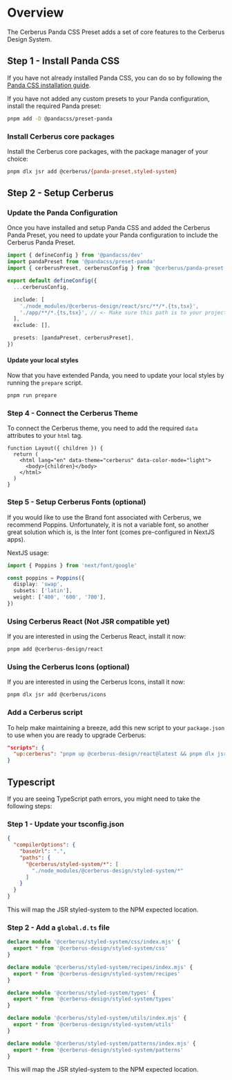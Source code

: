 
# Overview

The Cerberus Panda CSS Preset adds a set of core features to the Cerberus Design System.

<NoteAdmonition description="This guide assumes you are familiar with Panda CSS. If you are not, please take a moment to familiarize yourself with the framework." />

## Step 1 - Install Panda CSS

If you have not already installed Panda CSS, you can do so by following the [Panda CSS installation guide](https://panda-css.com/docs/installation/nextjs).

If you have not added any custom presets to your Panda configuration, install the required Panda preset:

```bash
pnpm add -D @pandacss/preset-panda
```

### Install Cerberus core packages

Install the Cerberus core packages, with the package manager of your choice:

```bash
pnpm dlx jsr add @cerberus/{panda-preset,styled-system}
```

## Step 2 - Setup Cerberus

### Update the Panda Configuration

Once you have installed and setup Panda CSS and added the Cerberus Panda Preset, you need to update your Panda configuration to include the Cerberus Panda Preset.

```ts title="panda.config.ts"
import { defineConfig } from '@pandacss/dev'
import pandaPreset from '@pandacss/preset-panda'
import { cerberusPreset, cerberusConfig } from '@cerberus/panda-preset'

export default defineConfig({
  ...cerberusConfig,

  include: [
    './node_modules/@cerberus-design/react/src/**/*.{ts,tsx}',
    './app/**/*.{ts,tsx}', // <- Make sure this path is to your project
  ],
  exclude: [],

  presets: [pandaPreset, cerberusPreset],
})

```

#### Update your local styles

Now that you have extended Panda, you need to update your local styles by running the `prepare` script.

```bash
pnpm run prepare
```

<NoteAdmonition description="Adding Cerberus will add add a new importMap pointing to '@cerberus/styled-system'. This is the new path you will need to use for all your Panda references." />

### Step 4 - Connect the Cerberus Theme

To connect the Cerberus theme, you need to add the required `data` attributes to your `html` tag.

```tsx title="app/layout.tsx" {3}
function Layout({ children }) {
  return (
    <html lang="en" data-theme="cerberus" data-color-mode="light">
      <body>{children}</body>
    </html>
  )
}
```

### Step 5 - Setup Cerberus Fonts (optional)

If you would like to use the Brand font associated with Cerberus, we recommend Poppins. Unfortunately, it is not a variable font, so another great solution which is, is the Inter font (comes pre-configured in NextJS apps).

NextJS usage:

```ts title="app/layout.tsx"
import { Poppins } from 'next/font/google'

const poppins = Poppins({
  display: 'swap',
  subsets: ['latin'],
  weight: ['400', '600', '700'],
})
```

### Using Cerberus React (Not JSR compatible yet)

If you are interested in using the Cerberus React, install it now:

```bash
pnpm add @cerberus-design/react
```

### Using the Cerberus Icons (optional)

If you are interested in using the Cerberus Icons, install it now:

```bash
pnpm dlx jsr add @cerberus/icons
```

<NoteAdmonition description="The Cerberus React library is icon-agnostic which means you can combine any icon library with it." />

### Add a Cerberus script

To help make maintaining a breeze, add this new script to your `package.json` to use when you are ready to upgrade Cerberus:

```json title="package.json"
"scripts": {
  "up:cerberus": "pnpm up @cerberus-design/react@latest && pnpm dlx jsr add @cerberus/{panda-preset,styled-system,icons}"
}
```

## Typescript

If you are seeing TypeScript path errors, you might need to take the following steps:

### Step 1 - Update your tsconfig.json

```json title="tsconfig.json"
{
  "compilerOptions": {
    "baseUrl": ".",
    "paths": {
      "@cerberus/styled-system/*": [
        "./node_modules/@cerberus-design/styled-system/*"
      ]
    }
  }
}
```
This will map the JSR styled-system to the NPM expected location.

### Step 2 - Add a `global.d.ts` file

```ts title="global.d.ts"
declare module '@cerberus/styled-system/css/index.mjs' {
  export * from '@cerberus-design/styled-system/css'
}

declare module '@cerberus/styled-system/recipes/index.mjs' {
  export * from '@cerberus-design/styled-system/recipes'
}

declare module '@cerberus/styled-system/types' {
  export * from '@cerberus-design/styled-system/types'
}

declare module '@cerberus/styled-system/utils/index.mjs' {
  export * from '@cerberus-design/styled-system/utils'
}

declare module '@cerberus/styled-system/patterns/index.mjs' {
  export * from '@cerberus-design/styled-system/patterns'
}

```
This will map the JSR styled-system to the NPM expected location.